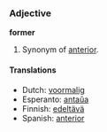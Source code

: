 ===Adjective===
'''former'''

#Synonym of [[anterior]].

====Translations====
*Dutch: [[voormalig]]
*Esperanto: [[antaŭa]]
*Finnish: [[edeltävä]]
*Spanish: [[anterior]]
